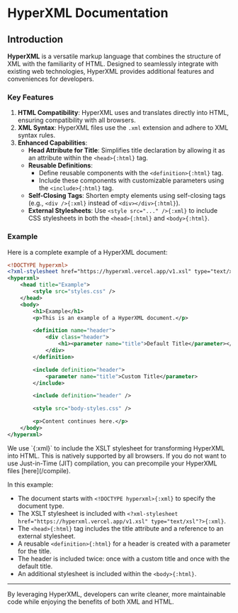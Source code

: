 
# HyperXML Documentation

## Introduction

**HyperXML** is a versatile markup language that combines the structure of XML with the familiarity of HTML. Designed to 
seamlessly integrate with existing web technologies, HyperXML provides additional features and conveniences for developers.

### Key Features

1. **HTML Compatibility**: HyperXML uses and translates directly into HTML, ensuring compatibility with all browsers.
2. **XML Syntax**: HyperXML files use the `.xml` extension and adhere to XML syntax rules.
3. **Enhanced Capabilities**:
    - **Head Attribute for Title**: Simplifies title declaration by allowing it as an attribute within the `<head>{:html}` tag.
    - **Reusable Definitions**: 
        - Define reusable components with the `<definition>{:html}` tag.
        - Include these components with customizable parameters using the `<include>{:html}` tag.
    - **Self-Closing Tags**: Shorten empty elements using self-closing tags (e.g., `<div />{:xml}` instead of `<div></div>{:html}`).
    - **External Stylesheets**: Use `<style src="..." />{:xml}` to include CSS stylesheets in both the `<head>{:html}` and `<body>{:html}`.

### Example

Here is a complete example of a HyperXML document:

```xml filename="hyperxml.xml" copy
<!DOCTYPE hyperxml>
<?xml-stylesheet href="https://hyperxml.vercel.app/v1.xsl" type="text/xsl"?>
<hyperxml>
    <head title="Example">
        <style src="styles.css" />
    </head>
    <body>
        <h1>Example</h1>
        <p>This is an example of a HyperXML document.</p>

        <definition name="header">
            <div class="header">
                <h1><parameter name="title">Default Title</parameter></h1>
            </div>
        </definition>

        <include definition="header">
            <parameter name="title">Custom Title</parameter>
        </include>

        <include definition="header" />

        <style src="body-styles.css" />

        <p>Content continues here.</p>
    </body>
</hyperxml>
```

<Callout type="info">
    We use `<?xml-stylesheet href="https://hyperxml.vercel.app/v1.xsl" type="text/xsl"?>{:xml}` to include the XSLT 
    stylesheet for transforming HyperXML into HTML. This is natively supported by all browsers. If you do not want 
    to use Just-in-Time (JIT) compilation, you can precompile your HyperXML files [here](/compile).
</Callout>

In this example:
- The document starts with `<!DOCTYPE hyperxml>{:xml}` to specify the document type.
- The XSLT stylesheet is included with `<?xml-stylesheet href="https://hyperxml.vercel.app/v1.xsl" type="text/xsl"?>{:xml}`.
- The `<head>{:html}` tag includes the title attribute and a reference to an external stylesheet.
- A reusable `<definition>{:html}` for a header is created with a parameter for the title.
- The header is included twice: once with a custom title and once with the default title.
- An additional stylesheet is included within the `<body>{:html}`.

---

By leveraging HyperXML, developers can write cleaner, more maintainable code while enjoying the benefits of both XML and HTML.